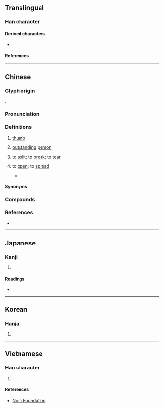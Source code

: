 {{also|掰}}
{{character info}}
==Translingual==

===Han character===
{{Han char|rn=64|rad=手|as=13|sn=16|four=70502|canj=SJQ|ids=⿱辟手}}

====Derived characters====
* {{l|mul|[[𮓂]]}}

====References====
{{Han ref|kx=0459.080|dkj=12835|dj=0808.070|hdz=31966.050|uh=64D8}}

----

==Chinese==
{{zh-forms|alt=孹}}

===Glyph origin===
{{Han etym}}
{{Han compound|辟|手|ls=psc|c1=p|c2=s|t2=hand}}.

===Pronunciation===
{{zh-pron
|m=bò
|c=maak3
|c-t=mak1
|h=pfs=pak;gd=bag5/mag5
|md=báh
|mn=xm,qz,tw:peh/zz:peeh/xm,zz:pek/qz:piak
|mn_note=peh/peeh - vernacular; pek/piak - literary
|mn-t=pêg4/bêh4
|mn-t_note=pêg4 - literary; bêh4 - also written as {{zh-l|*掰}}
|w=4paq
|mc=y
|oc=y
|cat=n,v
}}

===Definitions===
{{zh-hanzi}}

# {{lb|zh|literary}} [[thumb]]
# {{lb|zh|literary|figurative}} [[outstanding]] [[person]]
# {{lb|zh|literary|or|dialectal}} to [[split]]; to [[break]]; to [[tear]]
#: {{zh-also|掰}}
# {{lb|zh|literary|or|dialectal}} to [[open]]; to [[spread]]
#: {{zh-co|擘 大 個 口|to '''open''' one's mouth wide|C}}
#: {{zh-co|擘 大 眼|to '''open''' one's eyes wide|C}}
#* {{zh-x|一身 能 擘 兩 雕弧，虜 騎{jì} 千重{chóng} 只 似 無。||CL|ref='''8th century''', {{w|Wang Wei (Tang dynasty)|Wang Wei}} ({{lw|zh|王維}}), {{lang|zh|少年行四首‧其三}}}}

====Synonyms====
{{zh-dial|拇指}}

===Compounds===
{{zh-der|巨擘|口擘擘|擘髀|擘大口得個窿|擘大喉嚨嗌|擘大眼講大話|擘開|擘開兩隻腳|擘開兩隻手指|擘一字|擘梯|文壇巨擘|瘦擘擘|擘面|擘劃|擘網巾|擘大眼瀨尿|擘大個口得個窿|擘大對腳|擘開眼|擘開眼講大話|一代巨擘|分星擘兩|擘兩分星|擘畫|擘窠書|擘箋|擘肌分理|擘牋|擘裂|擘指|鬼擘口|金翅擘海}}

===References===
* {{R:yue:mfccd}}

----

==Japanese==

===Kanji===
{{ja-kanji|grade=|rs=手13}}

# {{rfdef|ja|sort=手13}}

====Readings====
* {{ja-readings|on=[[はく]] (haku), [[へき]] (heki), [[びゃく]] (byaku)|kun=[[さく]] (saku)}}

----

==Korean==

===Hanja===
{{ko-hanja|hangeul=벽|eumhun=|rv=byeok|mr=pyŏk|y=pyek}}

# {{rfdef|ko|sort=手13}}

----

==Vietnamese==

===Han character===
{{vi-readings|rs=手13|reading=bài, phách}}

# {{rfdef|vi|sort=手13}}

====References====
* [http://nomfoundation.org/common/nom_details.php?codepoint=64d8 Nom Foundation]